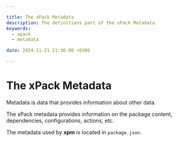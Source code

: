 ```yaml
---

title: The xPack Metadata
description: The definitions part of the xPack Metadata
keywords:
  - xpack
  - metadata

date: 2024-11-21 21:36:00 +0300

---
```


# The xPack Metadata

Metadata is data that provides information about other data.

The xPack metadata provides information on the package content,
dependencies, configurations, actions, etc.

The metadata used by **xpm** is located in `package.json`.


